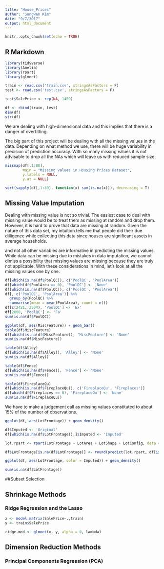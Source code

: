```yaml
---
title: "House_Prices"
author: "Sungwan Kim"
date: "9/7/2017"
output: html_document
---
```


```r
knitr::opts_chunk$set(echo = TRUE)
```

## R Markdown

```r
library(tidyverse)
library(Amelia)
library(rpart)
library(glmnet)
```

```r
train <- read.csv('train.csv', stringsAsFactors = F)
test <- read.csv('test.csv', stringsAsFactors = F)

test$SalePrice <- rep(NA, 1459)

df <- rbind(train, test)
dim(df)
str(df)
```
We are dealing with high-dimensional data and this implies that there is a danger of overfitting.

The big part of this project will be dealing with all the missing values in the data. Depending on what method we use, there will be huge variability in precision of prediction accuracy. With so many missing values it is not advisable to drop all the NAs which will leave us with reduced sample size.
```r
missmap(df[,1:80],
        main = "Missing values in Housing Prices Dataset",
        y.labels = NULL,
        y.at = NULL)

sort(sapply(df[,1:80], function(x) sum(is.na(x))), decreasing = T)
```

## Missing Value Imputation

Dealing with missing value is not so trivial. The easiest case to deal with missing value would be to treat them as missing at random and drop them. However, it is hard to prove that data are missing at random. Given the nature of this data set, my intuition tells me that people did their due dilligence while collecting this data since houses are significant assets in average households.

and not all other variables are informative in predicting the missing values. While data can be missing due to mistakes in data imputation, we cannot dimiss a possibility that missing values are missing because they are truly not applicable. With these considerations in mind, let's look at all the missing values one by one.

```r
df[which(is.na(df$PoolQC)), c('PoolQC', 'PoolArea')]
df[which(df$PoolArea == 0), 'PoolQC'] <- 'None'
df[which(is.na(df$PoolQC)), c('PoolQC', 'PoolArea')]
df[, c('PoolQC', 'PoolArea')] %>% 
  group_by(PoolQC) %>% 
  summarise(mean = mean(PoolArea), count = n())
df[c(2421, 2504), 'PoolQC'] <- 'Ex'
df[2600, 'PoolQC'] <- 'Fa'
sum(is.na(df$PoolQC))
```
```r
ggplot(df, aes(MiscFeature)) + geom_bar()
table(df$MiscFeature)
df[which(is.na(df$MiscFeature)), 'MiscFeature'] <- 'None'
sum(is.na(df$MiscFeature))
```

```r
table(df$Alley)
df[which(is.na(df$Alley)), 'Alley'] <- 'None'
sum(is.na(df$Alley))
```

```r
table(df$Fence)
df[which(is.na(df$Fence)), 'Fence'] <- 'None'
sum(is.na(df$Fence))
```

```r
table(df$FireplaceQu)
df[which(is.na(df$FireplaceQu)), c('FireplaceQu', 'Fireplaces')]
df[which(df$Fireplaces == 0), 'FireplaceQu'] <- 'None'
sum(is.na(df$FireplaceQu))
```

We have to make a judgement call as missing values constituted to about 15% of the number of observations. 
```r
ggplot(df, aes(LotFrontage)) + geom_density()

df$Imputed <- 'Original'
df[which(is.na(df$LotFrontage)),]$Imputed <- 'Imputed'

lot.rpart <- rpart(LotFrontage ~ LotArea + LotShape + LotConfig, data = df[!is.na(df$LotFrontage), c('LotFrontage', 'LotArea', 'LotShape', 'LotConfig')], method = "anova", na.action=na.omit)

df$LotFrontage[is.na(df$LotFrontage)] <- round(predict(lot.rpart, df[is.na(df$LotFrontage), c('LotFrontage', 'LotArea', 'LotShape', 'LotConfig')]))

ggplot(df, aes(LotFrontage, color = Imputed)) + geom_density()

sum(is.na(df$LotFrontage))
```



##Subset Selection

## Shrinkage Methods

### Ridge Regression and the Lasso

```r
x <- model.matrix(SalePrice~.,train)
y <- train$SalePrice

ridge.mod <- glmnet(x, y, alpha = 0, lambda)
```


## Dimension Reduction Methods

### Principal Components Regression (PCA)
